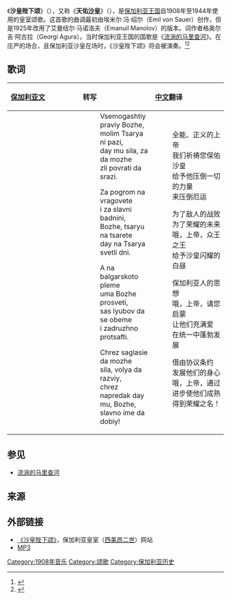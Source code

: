 {{Infobox anthem

|title         = {{lang|bg|Химн на Негово Величество Царя}}

|transcription = Himn na Negovo Velichestvo Tsarya

|chinese_title = 沙皇陛下颂

|alt_title     = {{lang|bg|Боже, Царя ни пази}}

|ch_alt_title  = 天佑沙皇

|image         = Coat of arms of Bulgaria (1927–1946).svg

|caption       = [[保加利亚王国|保加利亚王国]]皇室徽章

|prefix        = 皇室颂歌

|country       = {{flag|Kingdom of Bulgaria}}

|author        = 格奥尔吉·阿古拉

|lyrics_date   =

|composer      = 埃米尔·冯·绍尔，1908<br>艾曼纽尔·马诺洛夫，1925

|music_date    = 

|adopted       = 1908年

|until         = 1944年

}}

《'''沙皇陛下颂'''》（{{lang-bg|Химн на Негово Величество Царя}}），又称《'''天佑[[沙皇|沙皇]]'''》（{{lang-bg|Боже, Царя ни пази}}），是[[保加利亚王国|保加利亚王国]]自1908年至1944年使用的皇室颂歌。这首歌的曲调最初由埃米尔·冯·绍尔（Emil von Sauer）创作，但是1925年改用了艾曼纽尔·马诺洛夫（Emanuil Manolov）的版本。词作者格奥尔吉·阿古拉（Georgi Agura）。当时保加利亚王国的国歌是《[[流淌的马里查河|流淌的马里查河]]》。在庄严的场合，且保加利亚沙皇在场时，《沙皇陛下颂》将会被演奏。<ref>{{cite web|url=http://www.kingsimeon.bg/pages/show/id/135 |title=Н.В. Цар Симеон II | Химн на Н.В. Царя |publisher=Kingsimeon.bg |date= |accessdate=2012-01-14 |deadurl=yes |archiveurl=https://web.archive.org/web/20101220150620/http://www.kingsimeon.bg/pages/show/id/135 |archivedate=2010-12-20 }}</ref><ref>{{Cite web |url=http://www.nationalanthems.info/bg%5E44.htm |title=Bulgaria (royal anthem: 1908-1944) » nationalanthems.info |accessdate=2013-12-01 |archive-date=2013-11-23 |archive-url=https://web.archive.org/web/20131123121238/http://www.nationalanthems.info/bg%5E44.htm |dead-url=no }}</ref>

== 歌词 ==
{|
!  style="text-align:left; width:33%;"| [[保加利亚文|保加利亚文]]
!  style="text-align:left; width:33%;"| 转写
!  style="text-align:left; width:33%;"| [[中文|中文]]翻译
|- valign=top
|
{{lang|bg|
:Всемогъщий правий Боже,
:молим Царя ни пази,
:дай му сила, за да може
:зли поврати да срази.
 
:За погром на враговете
:и за славни бъднини,
:Боже, царю на царете
:дай на Царя светли дни.
 
:А на българското племе
:ума Боже просвети,
:със любов да се обеме
:и задружно процъфти.
 
:Чрез съгласие да може
:сила, воля да развий,
:чрез напредък дай му, Боже,
:славно име да добий!}}
|
:Vsemogashtiy praviy Bozhe,
:molim Tsarya ni pazi,
:day mu sila, za da mozhe
:zli povrati da srazi.
 
:Za pogrom na vragovete
:i za slavni badnini,
:Bozhe, tsaryu na tsarete
:day na Tsarya svetli dni.
 
:A na balgarskoto pleme
:uma Bozhe prosveti,
:sas lyubov da se obeme
:i zadruzhno protsafti.
 
:Chrez saglasie da mozhe
:sila, volya da razviy,
:chrez napredak day mu, Bozhe,
:slavno ime da dobiy!
|
:全能、正义的上帝
:我们祈祷您保佑沙皇
:给予他压倒一切的力量
:来压倒厄运
 
:为了敌人的战败
:为了荣耀的未来
:哦，上帝，众王之王
:给予沙皇闪耀的白昼
 
:保加利亚人的思想
:哦，上帝，请您启蒙
:让他们充满爱
:在统一中蓬勃发展
 
:借由协议条约
:发展他们的身心
:哦，上帝，通过进步使他们成熟
:得到荣耀之名！
|}

==参见==

*[[流淌的马里查河|流淌的马里查河]]

==来源==
{{reflist}}

==外部链接==
* [https://web.archive.org/web/20101220150620/http://www.kingsimeon.bg/pages/show/id/135 《沙皇陛下颂》]，保加利亚皇室（[[西美昂二世|西美昂二世]]）网站
* [https://web.archive.org/web/20070317233631/http://free.hit.bg/marshove/02-Himn%20na%20Negovo%20Velichestva.mp3 MP3]

[[Category:1908年音乐|Category:1908年音乐]]

[[Category:颂歌|Category:颂歌]]

[[Category:保加利亚历史|Category:保加利亚历史]]